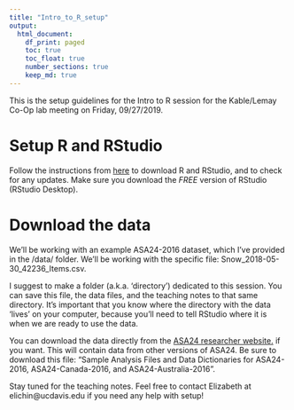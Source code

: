 ```yaml
---
title: "Intro_to_R_setup"
output:
  html_document:
    df_print: paged
    toc: true
    toc_float: true
    number_sections: true
    keep_md: true
---
```


This is the setup guidelines for the Intro to R session for the Kable/Lemay Co-Op lab meeting on Friday, 09/27/2019.  

# Setup R and RStudio

Follow the instructions from [here](https://cengel.github.io/R-intro/) to download R and RStudio, and to check for any updates. Make sure you download the *FREE* version of RStudio (RStudio Desktop). 

# Download the data

We'll be working with an example ASA24-2016 dataset, which I've provided in the /data/ folder.
We'll be working with the specific file: Snow_2018-05-30_42236_Items.csv.   


I suggest to make a folder (a.k.a. 'directory') dedicated to this session. You can save this file, the data files, and the teaching notes to that same directory. It's important that you know where the directory with the data 'lives' on your computer, because you'll need to tell RStudio where it is when we are ready to use the data. 

You can download the data directly from the [ASA24 researcher website.](https://epi.grants.cancer.gov/asa24/researcher/sample.html) if you want. This will contain data from other versions of ASA24. Be sure to download this file: "Sample Analysis Files and Data Dictionaries for ASA24-2016, ASA24-Canada-2016, and ASA24-Australia-2016". 


Stay tuned for the teaching notes. Feel free to contact Elizabeth at elichin@ucdavis.edu if you need any help with setup!

